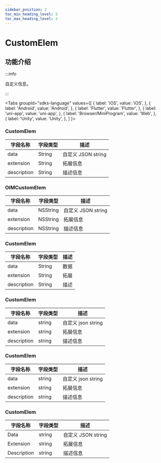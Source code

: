 ```yaml
---
sidebar_position: 2
toc_min_heading_level: 2
toc_max_heading_level: 2
---
```


# CustomElem

## 功能介绍

:::info

自定义信息。

:::

<Tabs
groupId="sdks-language"
values={[
{ label: 'iOS', value: 'iOS', },
{ label: 'Android', value: 'Android', },
{ label: 'Flutter', value: 'Flutter', },
{ label: 'uni-app', value: 'uni-app', },
{ label: 'Browser/MiniProgram', value: 'Web', },
{ label: 'Unity', value: 'Unity', },
]
}>

<TabItem value="Flutter">

### CustomElem

| 字段名称    | 字段类型 | 描述 |
| ----------- | -------- | ---- |
| data        | String   | 自定义 JSON string |
| extension   | String   | 拓展信息 |
| description | String   | 描述信息 |

</TabItem>

<TabItem value="iOS">

### OIMCustomElem

| 字段名称    | 字段类型 | 描述 |
| ----------- | -------- | ---- |
| data        | NSString | 自定义 JSON string |
| extension   | NSString | 拓展信息 |
| description | NSString | 描述信息 |

</TabItem>

<TabItem value="Android">

### CustomElem

| 字段名称    | 字段类型 | 描述 |
| ----------- | -------- | ---- |
| data        | String   | 数据 |
| extension   | String   | 拓展 |
| description | String   | 描述 |


</TabItem>

<TabItem value="Web">

### CustomElem

| 字段名称    | 字段类型 | 描述               |
| ----------- | -------- | ------------------ |
| data        | string   | 自定义 json string |
| extension   | string   | 拓展信息           |
| description | string   | 描述信息           |

</TabItem>

<TabItem value="uni-app">

### CustomElem

| 字段名称    | 字段类型 | 描述               |
| ----------- | -------- | ------------------ |
| data        | string   | 自定义 json string |
| extension   | string   | 拓展信息           |
| description | string   | 描述信息           |

</TabItem>

<TabItem value="Unity">

### CustomElem

| 字段名称    | 字段类型 | 描述 |
| ----------- | -------- | ---- |
| Data        | string   | 自定义 JSON string |
| Extension   | string   | 拓展信息 |
| Description | string   | 描述信息 |

</TabItem>
</Tabs>
